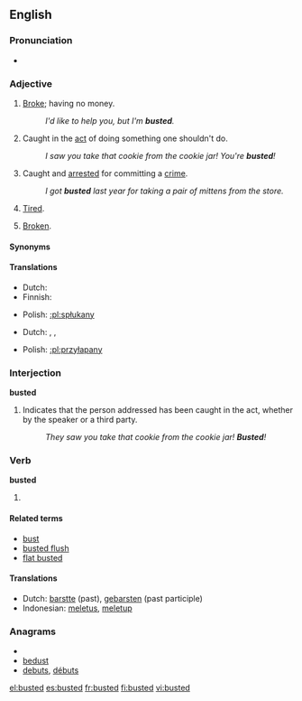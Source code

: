 ==English==

===Pronunciation===
* {{IPA|/ˈbʌstət/}}

===Adjective===
{{en-adj|-}}

# {{slang}} [[broke|Broke]]; having no money.
#: ''I'd like to help you, but I'm '''busted'''.''
# {{slang}} Caught in the [[act]] of doing something one shouldn't do.
#: ''I saw you take that cookie from the cookie jar!  You're '''busted'''!''
# {{slang}} Caught and [[arrested]] for committing a [[crime]].
#: ''I got '''busted''' last year for taking a pair of mittens from the store.''
# {{slang}} [[tired|Tired]].
# {{slang}} [[broken|Broken]].

====Synonyms====
{{ws_refer|tired|exhausted}}

====Translations====
{{trans-top|having no money}}
* Dutch: {{t|nl|platzak}}
* Finnish: {{t+|fi|rahaton}}
{{trans-mid}}
* Polish: [[:pl:spłukany]]
{{trans-bottom}}

{{trans-top|caught in the act}}
* Dutch: {{t|nl|gepakt zijn}}, {{t|nl|erbij zijn}}, {{t-|nl|betrapt}}
{{trans-mid}}
* Polish: [[:pl:przyłapany]]
{{trans-bottom}}

===Interjection===
'''busted'''

# Indicates that the person addressed has been caught in the act, whether by the speaker or a third party.
#: ''They saw you take that cookie from the cookie jar!  '''Busted'''!''

===Verb===
'''busted'''

# {{past of|[[bust]]}}

====Related terms====
* [[bust]]
* [[busted flush]]
* [[flat busted]]

====Translations====
* Dutch: [[barstte]] (past), [[gebarsten]] (past participle)
* Indonesian: [[letus|meletus]], [[letup|meletup]]

===Anagrams===
* {{alphagram|bdestu}}
* [[bedust#English|bedust]]
* [[debuts#English|debuts]], [[débuts#English|débuts]]

[[el:busted]]
[[es:busted]]
[[fr:busted]]
[[fi:busted]]
[[vi:busted]]